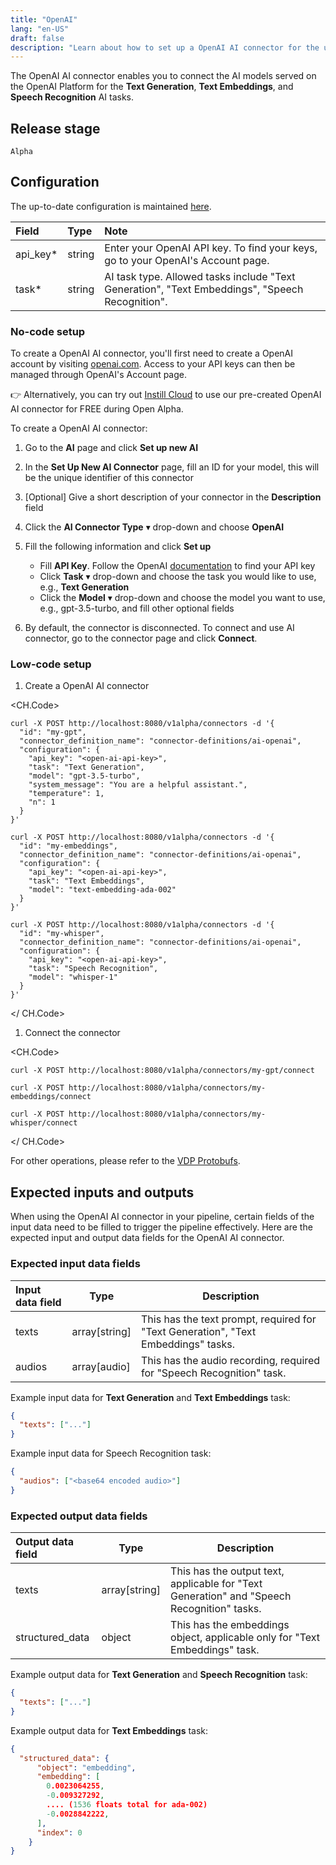 ```yaml
---
title: "OpenAI"
lang: "en-US"
draft: false
description: "Learn about how to set up a OpenAI AI connector for the unstructured data pipeline tool VDP https://github.com/instill-ai/vdp"
---
```


The OpenAI AI connector enables you to connect the AI models served on the OpenAI Platform for the **Text Generation**, **Text Embeddings**, and **Speech Recognition** AI tasks.

## Release stage

`Alpha`

## Configuration

The up-to-date configuration is maintained [here](https://github.com/instill-ai/connector-ai/blob/main/pkg/openai/config/seed/definitions.json).

| Field     | Type   | Note                                                                                            |
| :-------- | :----- | :---------------------------------------------------------------------------------------------- |
| api_key\* | string | Enter your OpenAI API key. To find your keys, go to your OpenAI's Account page.                 |
| task\*    | string | AI task type. Allowed tasks include "Text Generation", "Text Embeddings", "Speech Recognition". |

### No-code setup

<InfoBlock type="info" title="Prerequisites">

To create a OpenAI AI connector, you'll first need to create a
OpenAI account by visiting [openai.com](https://openai.com).
Access to your API keys can then be managed through OpenAI's Account
page.

👉 Alternatively, you can try out [Instill Cloud](https://console.instill.tech)
to use our pre-created OpenAI AI connector for FREE during Open Alpha.

</InfoBlock>

To create a OpenAI AI connector:

1. Go to the **AI** page and click **Set up new AI**
2. In the **Set Up New AI Connector** page, fill an ID for your model, this will be the unique identifier of this connector
3. [Optional] Give a short description of your connector in the **Description** field
4. Click the **AI Connector Type** ▾ drop-down and choose **OpenAI**
5. Fill the following information and click **Set up**

   - Fill **API Key**. Follow the OpenAI [documentation](https://platform.openai.com/docs/api-reference/authentication) to find your API key
   - Click **Task** ▾ drop-down and choose the task you would like to use, e.g., **Text Generation**
   - Click the **Model** ▾ drop-down and choose the model you want to use, e.g., gpt-3.5-turbo, and fill other optional fields

6. By default, the connector is disconnected. To connect and use AI connector, go to the connector page and click **Connect**.

### Low-code setup

1. Create a OpenAI AI connector

<CH.Code>
```shellscript cURL(text-generation)
curl -X POST http://localhost:8080/v1alpha/connectors -d '{
  "id": "my-gpt",
  "connector_definition_name": "connector-definitions/ai-openai",
  "configuration": {
    "api_key": "<open-ai-api-key>",
    "task": "Text Generation",
    "model": "gpt-3.5-turbo",
    "system_message": "You are a helpful assistant.",
    "temperature": 1,
    "n": 1
  }
}'
```
```shellscript cURL(text-embeddings)
curl -X POST http://localhost:8080/v1alpha/connectors -d '{
  "id": "my-embeddings",
  "connector_definition_name": "connector-definitions/ai-openai",
  "configuration": {
    "api_key": "<open-ai-api-key>",
    "task": "Text Embeddings",
    "model": "text-embedding-ada-002"
  }
}'
```
```shellscript cURL(speech-recognition)
curl -X POST http://localhost:8080/v1alpha/connectors -d '{
  "id": "my-whisper",
  "connector_definition_name": "connector-definitions/ai-openai",
  "configuration": {
    "api_key": "<open-ai-api-key>",
    "task": "Speech Recognition",
    "model": "whisper-1"
  }
}'
```
</ CH.Code>

1. Connect the connector

<CH.Code>

```shellscript cURL(text-generation)
curl -X POST http://localhost:8080/v1alpha/connectors/my-gpt/connect
```

```shellscript cURL(text-embeddings)
curl -X POST http://localhost:8080/v1alpha/connectors/my-embeddings/connect
```

```shellscript cURL(speech-recognition)
curl -X POST http://localhost:8080/v1alpha/connectors/my-whisper/connect
```

</ CH.Code>

For other operations, please refer to the [VDP Protobufs](https://buf.build/instill-ai/protobufs).

## Expected inputs and outputs

When using the OpenAI AI connector in your pipeline, certain fields of the input data need to be filled to trigger the pipeline effectively.
Here are the expected input and output data fields for the OpenAI AI connector.

### Expected input data fields

| Input data field | Type          | Description                                                                        |
| :--------------- | ------------- | ---------------------------------------------------------------------------------- |
| texts            | array[string] | This has the text prompt, required for "Text Generation", "Text Embeddings" tasks. |
| audios           | array[audio]  | This has the audio recording, required for "Speech Recognition" task.              |

Example input data for **Text Generation** and **Text Embeddings** task:

```json
{
  "texts": ["..."]
}
```

Example input data for Speech Recognition task:

```json
{
  "audios": ["<base64 encoded audio>"]
}
```

### Expected output data fields

| Output data field | Type          | Description                                                                                |
| :---------------- | ------------- | ------------------------------------------------------------------------------------------ |
| texts             | array[string] | This has the output text, applicable for "Text Generation" and "Speech Recognition" tasks. |
| structured_data   | object        | This has the embeddings object, applicable only for "Text Embeddings" task.                |

Example output data for **Text Generation** and **Speech Recognition** task:

```json
{
  "texts": ["..."]
}
```

Example output data for **Text Embeddings** task:

```json
{
  "structured_data": {
      "object": "embedding",
      "embedding": [
        0.0023064255,
        -0.009327292,
        .... (1536 floats total for ada-002)
        -0.0028842222,
      ],
      "index": 0
    }
}
```
